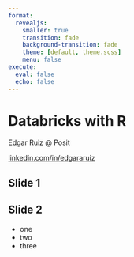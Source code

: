 ```yaml
---
format: 
  revealjs:
    smaller: true
    transition: fade
    background-transition: fade
    theme: [default, theme.scss]
    menu: false
execute: 
  eval: false
  echo: false
---
```


# Databricks with R {background-image="assets/title-slide-white.png"}

Edgar Ruiz @ Posit 

[linkedin.com/in/edgararuiz](https://www.linkedin.com/in/edgararuiz/)

## Slide 1 {background-image="assets/slide.png"}

## Slide 2 {background-image="assets/slide-frame.png"}

- one
- two
- three
